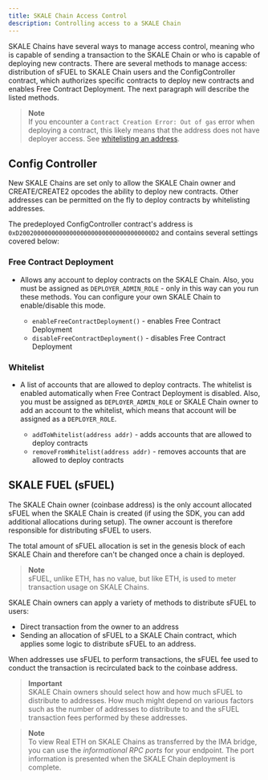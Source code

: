 ```yaml
---
title: SKALE Chain Access Control
description: Controlling access to a SKALE Chain
---
```


SKALE Chains have several ways to manage access control, meaning who is capable of sending a transaction to the SKALE Chain or who
is capable of deploying new contracts. There are several methods to manage access: distribution of sFUEL to SKALE Chain users and the
ConfigController contract, which authorizes specific contracts to deploy new contracts and
enables Free Contract Deployment. The next paragraph will describe the listed methods.

> **Note**  
> If you encounter a `Contract Creation Error: Out of gas` error when deploying a contract, this likely means that the address does not have deployer access. See [whitelisting an address](xref:_whitelist).

## Config Controller

New SKALE Chains are set only to allow the SKALE Chain owner and CREATE/CREATE2 opcodes the ability to deploy new contracts. Other addresses can be permitted on the fly to deploy contracts by whitelisting addresses.

The predeployed ConfigController contract's address is `0xD2002000000000000000000000000000000000D2` and contains several settings covered below:

### Free Contract Deployment

- Allows any account to deploy contracts on the SKALE Chain. Also, you must be assigned as `DEPLOYER_ADMIN_ROLE` - only in this way can you run these methods. You can configure your own SKALE Chain to enable/disable this mode.

  - `enableFreeContractDeployment()` - enables Free Contract Deployment
  - `disableFreeContractDeployment()` - disables Free Contract Deployment

### Whitelist

- A list of accounts that are allowed to deploy contracts. The whitelist is enabled automatically when Free Contract Deployment is disabled. Also, you must be assigned as `DEPLOYER_ADMIN_ROLE` or SKALE Chain owner to add an account to the whitelist, which means that account will be assigned as a `DEPLOYER_ROLE`.

  - `addToWhitelist(address addr)` - adds accounts that are allowed to deploy contracts
  - `removeFromWhitelist(address addr)` - removes accounts that are allowed to deploy contracts

## SKALE FUEL (sFUEL)

The SKALE Chain owner (coinbase address) is the only account allocated sFUEL when the SKALE Chain is created (if using the SDK, you can add additional allocations during setup). The owner account is therefore responsible for distributing sFUEL to users.

The total amount of sFUEL allocation is set in the genesis block of each SKALE Chain and therefore can't be changed once a chain is deployed.

> **Note**  
> sFUEL, unlike ETH, has no value, but like ETH, is used to meter transaction usage on SKALE Chains.

SKALE Chain owners can apply a variety of methods to distribute sFUEL to users:
- Direct transaction from the owner to an address
- Sending an allocation of sFUEL to a SKALE Chain contract, which applies some logic to distribute sFUEL to an address.

When addresses use sFUEL to perform transactions, the sFUEL fee used to conduct the transaction is recirculated back to the coinbase address.

> **Important**  
> SKALE Chain owners should select how and how much sFUEL to distribute to addresses. How much might depend on various factors such as the number of addresses to distribute to and the sFUEL transaction fees performed by these addresses.

> **Note**  
> To view Real ETH on SKALE Chains as transferred by the IMA bridge, you can use the _informational RPC ports_ for your endpoint. The port information is presented when the SKALE Chain deployment is complete.